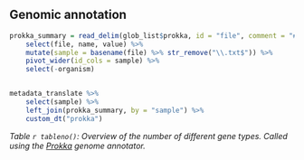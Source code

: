 ## Genomic annotation

```r



prokka_summary = read_delim(glob_list$prokka, id = "file", comment = "#", col_names = c("name", "value"), delim = ": ") %>%
    select(file, name, value) %>%
    mutate(sample = basename(file) %>% str_remove("\\.txt$")) %>%
    pivot_wider(id_cols = sample) %>%
    select(-organism)


metadata_translate %>%
    select(sample) %>%
    left_join(prokka_summary, by = "sample") %>%
    custom_dt("prokka")


```

*Table `r tableno()`: Overview of the number of different gene types. Called using the [Prokka](https://github.com/tseemann/prokka) genome annotator.*
